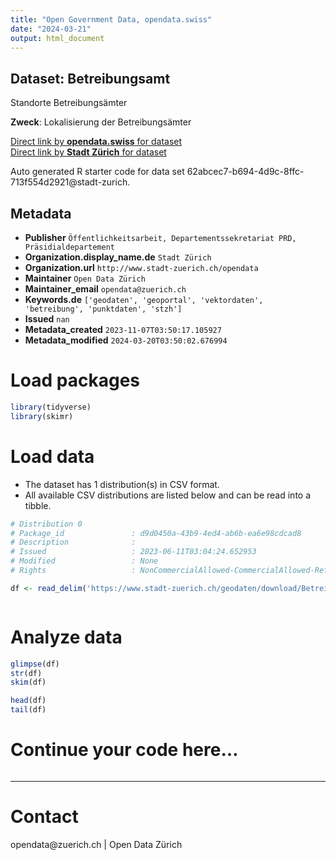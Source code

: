```yaml
---
title: "Open Government Data, opendata.swiss"
date: "2024-03-21"
output: html_document
---
```


## Dataset: Betreibungsamt

Standorte Betreibungsämter

**Zweck**: Lokalisierung der Betreibungsämter

[Direct link by **opendata.swiss** for dataset](https://opendata.swiss/de/dataset/betreibungsamt1)<br>
[Direct link by **Stadt Zürich** for dataset](https://data.stadt-zuerich.ch/dataset/geo_betreibungsamt)

Auto generated R starter code for data set 62abcec7-b694-4d9c-8ffc-713f554d2921@stadt-zurich.

## Metadata

- **Publisher** `Öffentlichkeitsarbeit, Departementssekretariat PRD, Präsidialdepartement`
- **Organization.display_name.de** `Stadt Zürich`
- **Organization.url** `http://www.stadt-zuerich.ch/opendata`
- **Maintainer** `Open Data Zürich`
- **Maintainer_email** `opendata@zuerich.ch`
- **Keywords.de** `['geodaten', 'geoportal', 'vektordaten', 'betreibung', 'punktdaten', 'stzh']`
- **Issued** `nan`
- **Metadata_created** `2023-11-07T03:50:17.105927`
- **Metadata_modified** `2024-03-20T03:50:02.676994`


# Load packages

```r

library(tidyverse)
library(skimr)

```

# Load data

-   The dataset has 1 distribution(s) in CSV format.
-   All available CSV distributions are listed below and can be read into a tibble.

```r

# Distribution 0
# Package_id               : d9d0450a-43b9-4ed4-ab6b-ea6e98cdcad8
# Description              : 
# Issued                   : 2023-06-11T03:04:24.652953
# Modified                 : None
# Rights                   : NonCommercialAllowed-CommercialAllowed-ReferenceNotRequired

df <- read_delim('https://www.stadt-zuerich.ch/geodaten/download/Betreibungsamt?format=10008')



```

# Analyze data

```r

glimpse(df)
str(df)
skim(df)

head(df)
tail(df)

```

# Continue your code here...

```r

```

------------------------------------------------------------------------

# Contact

opendata@zuerich.ch | Open Data Zürich
